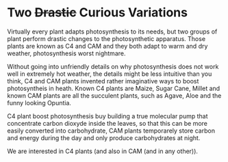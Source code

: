 # Two ~~Drastic~~ Curious Variations

Virtually every plant adapts photosynthesis to its needs, but two groups of plant perform drastic changes to the photosynthetic apparatus. Those plants are known as C4 and CAM and they both adapt to warm and dry weather, photosynthesis worst nightmare.

Without going into unfriendly details on why photosynthesis does not work well in extremely hot weather, the details might be less intuitive than you think, C4 and CAM plants invented rather imaginative ways to boost photosyntheis in heath. Known C4 plants are Maize, Sugar Cane, Millet and known CAM plants are all the succulent plants, such as Agave, Aloe and the funny looking Opuntia.

C4 plant boost photosynthesis buy building a true molecular pump that concentrate carbon dioxyde inside the leaves, so that this can be more easily converted into carbohydrate, CAM plants temporarely store carbon and energy during the day and only produce carbohydrates at night.

We are interested in C4 plants (and also in CAM (and in any other)).
